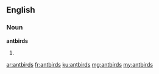 ==English==

===Noun===
'''antbirds'''

# {{plural of|antbird}}

[[ar:antbirds]]
[[fr:antbirds]]
[[ku:antbirds]]
[[mg:antbirds]]
[[my:antbirds]]